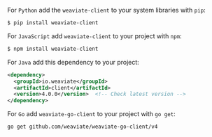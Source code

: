 
<Tabs groupId="languages">
<TabItem value="py" label="Python">

For `Python` add the `weaviate-client` to your system libraries with `pip`:
```bash
$ pip install weaviate-client
```

</TabItem>
<TabItem value="js" label="JavaScript">

For `JavaScript` add `weaviate-client` to your project with `npm`:
```bash
$ npm install weaviate-client
```

</TabItem>
<TabItem value="java" label="Java">

For `Java` add this dependency to your project:

```xml
<dependency>
  <groupId>io.weaviate</groupId>
  <artifactId>client</artifactId>
  <version>4.0.0</version>  <!-- Check latest version -->
</dependency>
```

</TabItem>
<TabItem value="go" label="Go">

For `Go` add `weaviate-go-client` to your project with `go get`:
```bash
go get github.com/weaviate/weaviate-go-client/v4
```

</TabItem>
</Tabs>
